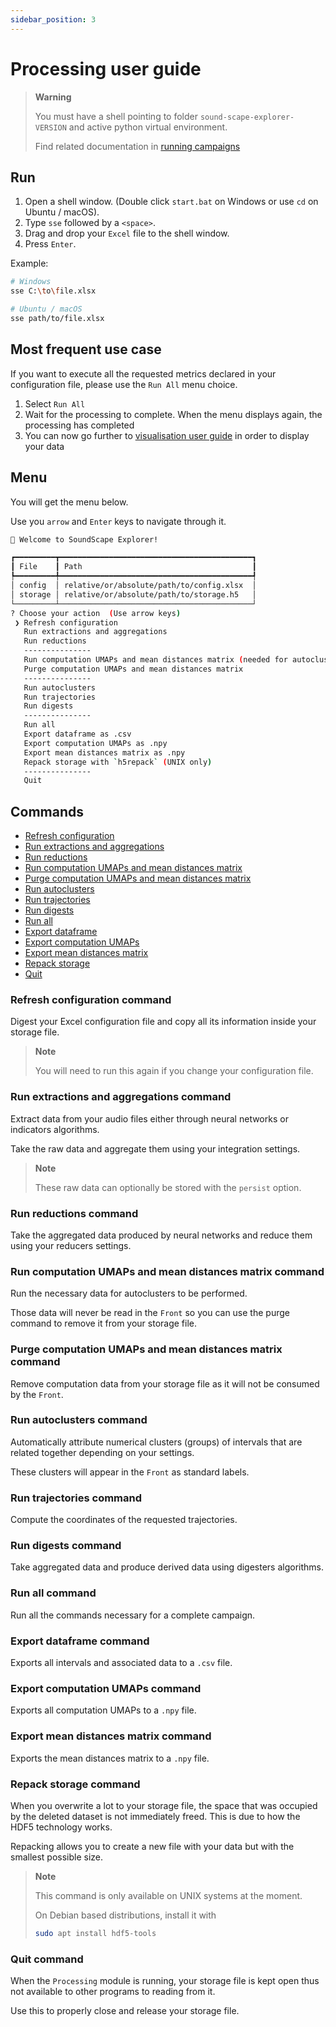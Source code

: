 ```yaml
---
sidebar_position: 3
---
```


# Processing user guide

> **Warning**
>
> You must have a shell pointing to folder `sound-scape-explorer-VERSION` and
> active python virtual environment.
>
> Find related documentation in [running campaigns](./running-campaigns)

## Run

1. Open a shell window. (Double click `start.bat` on Windows or use `cd` on Ubuntu / macOS).
2. Type `sse` followed by a `<space>`.
3. Drag and drop your `Excel` file to the shell window.
4. Press `Enter`.

Example:

```bash
# Windows
sse C:\to\file.xlsx

# Ubuntu / macOS
sse path/to/file.xlsx
```

## Most frequent use case

If you want to execute all the requested metrics declared in your configuration
file, please use the `Run All` menu choice.

1. Select `Run All`
2. Wait for the processing to complete. When the menu displays again, the
   processing has completed
3. You can now go further to [visualisation user
   guide](https://github.com/sound-scape-explorer/sound-scape-explorer/wiki/visualisation-user-guide)
   in order to display your data

## Menu

You will get the menu below.

Use you `arrow` and `Enter` keys to navigate through it.

```bash
👋 Welcome to SoundScape Explorer!

┏━━━━━━━━━┳━━━━━━━━━━━━━━━━━━━━━━━━━━━━━━━━━━━━━━━━━━━┓
┃ File    ┃ Path                                      ┃
┡━━━━━━━━━╇━━━━━━━━━━━━━━━━━━━━━━━━━━━━━━━━━━━━━━━━━━━┩
│ config  │ relative/or/absolute/path/to/config.xlsx  │
│ storage │ relative/or/absolute/path/to/storage.h5   │
└─────────┴───────────────────────────────────────────┘
? Choose your action  (Use arrow keys)
 ❯ Refresh configuration
   Run extractions and aggregations
   Run reductions
   ---------------
   Run computation UMAPs and mean distances matrix (needed for autocluster)
   Purge computation UMAPs and mean distances matrix
   ---------------
   Run autoclusters
   Run trajectories
   Run digests
   ---------------
   Run all
   Export dataframe as .csv
   Export computation UMAPs as .npy
   Export mean distances matrix as .npy
   Repack storage with `h5repack` (UNIX only)
   ---------------
   Quit
```

## Commands

- [Refresh configuration](#refresh-configuration-command)
- [Run extractions and aggregations](#run-extractions-and-aggregations-command)
- [Run reductions](#run-reductions-command)
- [Run computation UMAPs and mean distances matrix](#run-computation-umaps-and-mean-distances-matrix-command)
- [Purge computation UMAPs and mean distances matrix](#purge-computation-umaps-and-mean-distances-matrix-command)
- [Run autoclusters](#run-autoclusters-command)
- [Run trajectories](#run-trajectories-command)
- [Run digests](#run-digests-command)
- [Run all](#run-all-command)
- [Export dataframe](#export-dataframe-command)
- [Export computation UMAPs](#export-computation-umaps-command)
- [Export mean distances matrix](#export-mean-distances-matrix-command)
- [Repack storage](#repack-storage-command)
- [Quit](#quit-command)

### Refresh configuration command

Digest your Excel configuration file and copy all its information inside
your storage file.

> **Note**
>
> You will need to run this again if you change your configuration file.

### Run extractions and aggregations command

Extract data from your audio files either through neural networks or indicators algorithms.

Take the raw data and aggregate them using your integration settings.

> **Note**
>
> These raw data can optionally be stored with the `persist` option.

### Run reductions command

Take the aggregated data produced by neural networks and reduce them using your
reducers settings.

### Run computation UMAPs and mean distances matrix command

Run the necessary data for autoclusters to be performed.

Those data will never be read in the `Front` so you can use the purge command
to remove it from your storage file.

### Purge computation UMAPs and mean distances matrix command

Remove computation data from your storage file as it will not be consumed by
the `Front`.

### Run autoclusters command

Automatically attribute numerical clusters (groups) of intervals that are
related together depending on your settings.

These clusters will appear in the `Front` as standard labels.

### Run trajectories command

Compute the coordinates of the requested trajectories.

### Run digests command

Take aggregated data and produce derived data using digesters algorithms.

### Run all command

Run all the commands necessary for a complete campaign.

### Export dataframe command

Exports all intervals and associated data to a `.csv` file.

### Export computation UMAPs command

Exports all computation UMAPs to a `.npy` file.

### Export mean distances matrix command

Exports the mean distances matrix to a `.npy` file.

### Repack storage command

When you overwrite a lot to your storage file, the space that was occupied
by the deleted dataset is not immediately freed. This is due to how the
HDF5 technology works.

Repacking allows you to create a new file with your data but with the smallest
possible size.

> **Note**
>
> This command is only available on UNIX systems at the moment.
>
> On Debian based distributions, install it with
>
> ```bash
> sudo apt install hdf5-tools
> ```

### Quit command

When the `Processing` module is running, your storage file is kept open thus
not available to other programs to reading from it.

Use this to properly close and release your storage file.
